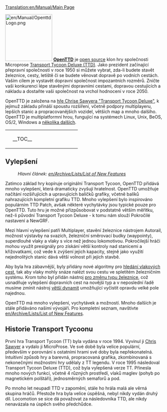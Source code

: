 [[Translation:en/Manual/Main Page]]
{{cs/Manual/Obsah}}

[[File:en/Manual/OpenttdLogo.png|left|150px]]
[http://www.openttd.org/ '''OpenTTD'''] je [https://www.wikipedia.org/wiki/Open_Source open source] klon hry společnosti Microprose [https://www.wikipedia.org/wiki/Transport_Tycoon Transport Tycoon Deluxe (TTD)]. Jako prezident začínající přepravní společnosti v roce 1950 si můžete vybrat, zda-li budete stavět železnice, cesty, letiště či se budete věnovat dopravě po vodních cestách. Vaším cílem je vystavět dopravní společnost impozantních rozměrů. Zničte vaši konkurenci lépe stavěnými dopravními cestami, dopravou cestujících a nákladu a dostaňte vaši společnost na vrchol hodnocení v roce 2050.

OpenTTD je založena na [http://www.chrissawyer.com/info.htm hře Chrise Sawyera "Transport Tycoon Deluxe"], k jejímuž základu přináší spoustu rozšíření, včetně podpory multiplayeru, lepších stanic a propracovanějších vozidel, větších map a mnoho dalšího. OpenTTD je multiplatformní hrou, fungující na systémech Linux, Unix, BeOS, OS/2, Windows a [[en/Archive/Compilation and Ports/Operating system|několika dalších]].


{| align="center"
|colspan=2 style="background:none; border:0px"|
|width=200 style="background:none; border:0px"| __TOC__
|style="background:none; border:0px"| [[File:cs/Manual/Intro screen.png|frame|center|OpenTTD [[en/Manual/Game interface#main-window-contents|úvodní obrazovka]]]]
|}


==Vylepšení==
:''Hlavní článek: [[en/Archive/Lists/List of New Features]]''

Zatímco základ hry kopíruje originální Transport Tycoon, OpenTTD přidává mnoho vylepšení, která dramaticky zvyšují hratelnost. OpenTTD umožňuje načítání rozšiřujících a upravujících balíčků grafiky, včetně balíků nahrazujících kompletní grafiku TTD. Mnoho vylepšení bylo inspirováno populárním TTD Patch, avšak některé vychytávky jsou typické pouze pro OpenTTD. Tuto hru je možné přizpůsobovat v podstatně větším měřítku, než-li původní Transport Tycoon Deluxe - k tomu nám slouží Pokročilé nastavení a NewGRF.

Mezi hlavní vylepšení patří Multiplayer, stavění železnice nástrojem Autorail, možnost výstavby na svazích, železniční směrovací budky (waypointy), superdlouhé vlaky a vlaky s více než jednou lokomotivou. Pokročilejší hráči mohou využít presignály pro získání větší kontroly nad stanicemi a křižovatkami, což vede k zvýšení jejich kapacity, stejně jako využití nejednolitých stanic dává větší volnost při jejich stavbě.

Aby byla hra zábavnější, byly přidány nové algoritmy pro [[en/Archive/Manual/Yet Another PBS Patch|hledání vlakových cest]], tak aby vlaky mohly snáze nalézt svou cestu ve spletitém železničním systému. Krom toho byl přidán nástroj [[en/Manual/Convert rail|pro změnu typu železnice]], což usnadňuje vylepšení dopravních cest na novější typ a v neposlední řadě musíme zmínit nástroj [[en/Archive/Manual/Settings/Extra dynamite|větší dynamit]] umožňující vyčistit opravdu velké pole najednou.

OpenTTD má mnoho vylepšení, vychytávek a možností. Mnoho dalších je stále přidáváno našimi vývojáři. Pro kompletní seznam, navštivte  [[en/Archive/Lists/List of New Features]].

==Historie Transport Tycoonu==
První hra Transport Tycoon (TT) byla vydána v roce 1994. Vyvinul ji [http://www.chrissawyer.com/ Chris Sawyer] a vydalo ji MicroProse. Ve své době byla velice populární, především v porovnání s ostatními hrami své doby byla nepřekonatelná. Intuitivní způsob hry a barevná, propracovaná grafika, zkombinovaná s nekonečnými možnostmi hry udělaly z TT legendu. V roce 1995 následoval Transport Tycoon Deluxe (TTD), což byla vylepšená verze TT. Přinesla mnoho nových funkcí, včetně 4 různých prostředí, vlaků maglev (pohyb po magnetickém polštáři), jednosměrných semaforů a pod.

Po mnoho let neupadl TTD v zapomění, stále ho hrála malá ale věrná skupina hráčů. Přestože hra byla velice úspěšná, nebyl nikdy vydán druhý díl. Locomotion se sice dá považovat za následovníka TTD, ale nikdy nenavázala na úspěch svého předchůdce.